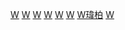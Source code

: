 [[Category:台灣華語流行音樂歌手|W]]
[[Category:台灣男歌手|W]]
[[Category:臺灣電視男演員|W]]
[[Category:臺灣新教徒|W]]
[[Category:西維吉尼亞州人|W]]
[[Category:台灣裔美國音樂家|W]]
[[Category:潘姓|W瑋柏]]
[[Category:金鐘獎戲劇節目男主角得主|W]]